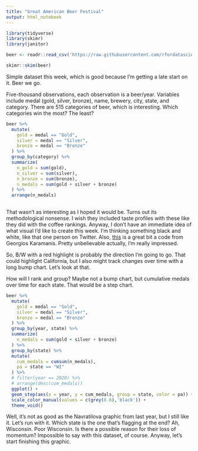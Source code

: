 ```yaml
---
title: "Great American Beer Festival"
output: html_notebook
---
```


```r
library(tidyverse)
library(skimr)
library(janitor)
```


```r
beer <- readr::read_csv('https://raw.githubusercontent.com/rfordatascience/tidytuesday/master/data/2020/2020-10-20/beer_awards.csv')

skimr::skim(beer)
```

Simple dataset this week, which is good because I'm getting a late start on it. Beer we go. 

Five-thousand observations, each observation is a beer/year. Variables include medal (gold, silver, bronze), name, brewery, city, state, and category. There are 515 categories of beer, which is interesting. Which categories win the most? The least? 

```r
beer %>% 
  mutate(
    gold = medal == "Gold",
    silver = medal == "Silver",
    bronze = medal == "Bronze"
  ) %>% 
  group_by(category) %>% 
  summarize(
    n_gold = sum(gold),
    n_silver = sum(silver),
    n_bronze = sum(bronze),
    n_medals = sum(gold + silver + bronze)
  ) %>%
  arrange(n_medals)
    
```

That wasn't as interesting as I hoped it would be. Turns out its methodological nonsense. I wish they included taste profiles with these like they did with the coffee rankings. Anyway, I don't have an immediate idea of what visual I'd like to create this week. I'm thinking something black and white, like that one person on Twitter. Also, [this](https://github.com/gkaramanis/tidytuesday/blob/master/2020-week08/food-consumption.R) is a great bit a code from Georgios Karamanis. Pretty unbelievable actually, I'm really impressed. 

So, B/W with a red highlight is probably the direction I'm going to go. That could highlight California, but I also might track changes over time with a long bump chart. Let's look at that. 

How will I rank and group? Maybe not a bump chart, but cumulative medals over time for each state. That would be a step chart. 

```r
beer %>% 
  mutate(
    gold = medal == "Gold",
    silver = medal == "Silver",
    bronze = medal == "Bronze"
  ) %>%
  group_by(year, state) %>% 
  summarize(
    n_medals = sum(gold + silver + bronze)
  ) %>% 
  group_by(state) %>% 
  mutate(
    cum_medals = cumsum(n_medals),
    pa = state == "WI"
  ) %>% 
  # filter(year == 2020) %>% 
  # arrange(desc(cum_medals))
  ggplot() + 
  geom_step(aes(x = year, y = cum_medals, group = state, color = pa)) +
  scale_color_manual(values = c(grey(0.6),'black')) + 
  theme_void()
```

Well, it's not as good as the Navratilova graphic from last year, but I still like it. Let's run with it. Which state is the one that's flagging at the end? Ah, Wisconsin. Poor Wisconsin. Is there a possible reason for their loss of momentum? Impossible to say with this dataset, of course. Anyway, let's start finishing this graphic. 


